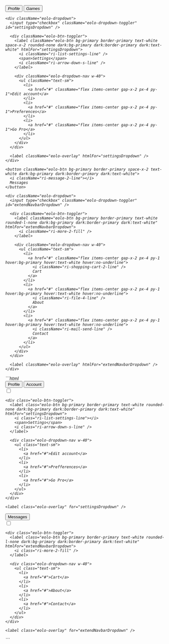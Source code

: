 
<DemoCard title="Grupo de botones">

<div className="mt-6">
  <div className="eolo-btn-group">
    <button className="eolo-btn bg-primary border-primary text-white space-x-2 dark:bg-primary dark:border-primary dark:text-white">
      <i className="ri-user-line" />
      Profile
    </button>
    <button className="eolo-btn bg-primary border-primary text-white space-x-2 dark:bg-primary dark:border-primary dark:text-white">
      <i className="ri-gamepad-line" />
      Games
    </button>

    <div className="eolo-dropdown">
      <input type="checkbox" className="eolo-dropdown-toggler" id="settingsDropdown" />

      <div className="eolo-btn-toggler">
        <label className="eolo-btn bg-primary border-primary text-white space-x-2 rounded-none dark:bg-primary dark:border-primary dark:text-white" htmlFor="settingsDropdown">
          <i className="ri-list-settings-line" />
          <span>Settings</span>
          <i className="ri-arrow-down-s-line" />
        </label>

        <div className="eolo-dropdown-nav w-40">
          <ul className="text-sm">
            <li>
              <a href="#" className="flex items-center gap-x-2 px-4 py-1">Edit account</a>
            </li>
            <li>
              <a href="#" className="flex items-center gap-x-2 px-4 py-1">Preferences</a>
            </li>
            <li>
              <a href="#" className="flex items-center gap-x-2 px-4 py-1">Go Pro</a>
            </li>
          </ul>
        </div>
      </div>

      <label className="eolo-overlay" htmlFor="settingsDropdown" />
    </div>

    <button className="eolo-btn bg-primary border-primary space-x-2 text-white dark:bg-primary dark:border-primary dark:text-white">
      <i className="ri-message-2-line"></i>
      Messages
    </button>

    <div className="eolo-dropdown">
      <input type="checkbox" className="eolo-dropdown-toggler" id="extendNavbarDropdown" />

      <div className="eolo-btn-toggler">
        <label className="eolo-btn bg-primary border-primary text-white rounded-l-none dark:bg-primary dark:border-primary dark:text-white" htmlFor="extendNavbarDropdown">
          <i className="ri-more-2-fill" />
        </label>

        <div className="eolo-dropdown-nav w-40">
          <ul className="text-sm">
            <li>
              <a href="#" className="flex items-center gap-x-2 px-4 py-1 hover:bg-primary hover:text-white hover:no-underline">
                <i className="ri-shopping-cart-2-line" />
                Cart
              </a>
            </li>
            <li>
              <a href="#" className="flex items-center gap-x-2 px-4 py-1 hover:bg-primary hover:text-white hover:no-underline">
                <i className="ri-file-4-line" />
                About
              </a>
            </li>
            <li>
              <a href="#" className="flex items-center gap-x-2 px-4 py-1 hover:bg-primary hover:text-white hover:no-underline">
                <i className="ri-mail-send-line" />
                Contact
              </a>
            </li>
          </ul>
        </div>
      </div>

      <label className="eolo-overlay" htmlFor="extendNavbarDropdown" />
    </div>
  </div>
</div>


<DemoCardCode>
```html
<div class="eolo-btn-group">
  <button class="eolo-btn bg-primary border-primary text-white space-x-2 dark:bg-primary dark:border-primary dark:text-white">
    <i class="ri-user-line"></i>
    Profile
  </button>
  <button class="eolo-btn bg-primary border-primary text-white space-x-2 dark:bg-primary dark:border-primary dark:text-white">
    <i class="ri-gamepad-line"></i>
    Account
  </button>

  <div class="eolo-dropdown">
    <input type="checkbox" class="eolo-dropdown-toggler" id="settingsDropdown" />
    
    <div class="eolo-btn-toggler">
      <label class="eolo-btn bg-primary border-primary text-white rounded-none dark:bg-primary dark:border-primary dark:text-white" htmlFor="settingsDropdown">
        <i class="ri-list-settings-line"></i>
        <span>Settings</span>
        <i class="ri-arrow-down-s-line" />
      </label>

      <div class="eolo-dropdown-nav w-40">
        <ul class="text-sm">
          <li>
            <a href="#">Edit account</a>
          </li>
          <li>
            <a href="#">Prefferences</a>
          </li>
          <li>
            <a href="#">Go Pro</a>
          </li>
        </ul>
      </div>
    </div>

    <label class="eolo-overlay" for="settingsDropdown" />
  </div>

  <button class="eolo-btn bg-primary border-primary text-white dark:bg-primary dark:border-primary dark:text-white">
    Messages
  </button>

  <div class="eolo-dropdown">
    <input type="checkbox" class="eolo-dropdown-toggler" id="extendNavbarDropdown" />

    <div class="eolo-btn-toggler">
      <label class="eolo-btn bg-primary border-primary text-white rounded-l-none dark:bg-primary dark:border-primary dark:text-white" htmlFor="extendNavbarDropdown">
        <i class="ri-more-2-fill" />
      </label>

      <div class="eolo-dropdown-nav w-40">
        <ul class="text-sm">
          <li>
            <a href="#">Cart</a>
          </li>
          <li>
            <a href="#">About</a>
          </li>
          <li>
            <a href="#">Contact</a>
          </li>
        </ul>
      </div>
    </div>

    <label class="eolo-overlay" for="extendNavbarDropdown" />
  </div>
</div>
```
</DemoCardCode>
</DemoCard>